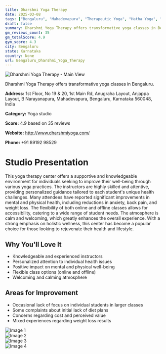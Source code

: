 ```yaml
---
title: Dharshmi Yoga Therapy
date: 2025-03-08
tags: ["Bengaluru", "Mahadevapura", "Therapeutic Yoga", "Hatha Yoga", "Supportive atmosphere", "Holistic wellness", "Bengaluru"]  
draft: false
summary: Dharshmi Yoga Therapy offers transformative yoga classes in Bengaluru.
gm_reviews_count: 35
gm_totalScore: 4.9
gym_score: 4.3
city: Bengaluru
state: Karnataka
country: None
url: Bengaluru_Dharshmi_Yoga_Therapy
---
```


<div className="aspect-[16/9] relative my-8">
  <img 
    src="https://lh5.googleusercontent.com/p/AF1QipMdQKO-TW3YBlUpfe3AnRi4ReSW-jS78vYQ9Uo4=w1920-h1080-k-no"
    alt="Dharshmi Yoga Therapy - Main View"
    className="object-cover absolute inset-0 w-full h-full rounded-lg"
  />
</div>

Dharshmi Yoga Therapy offers transformative yoga classes in Bengaluru.

**Address:** 1st Floor, No 19 & 20, 1st Main Rd, Anugraha Layout, Anjappa Layout, B Narayanapura, Mahadevapura, Bengaluru, Karnataka 560048, India

**Category:** Yoga studio

**Score:** 4.9 based on 35 reviews

**Website:** http://www.dharshmiyoga.com/

**Phone:** +91 89192 98529

# Studio Presentation

This yoga therapy center offers a supportive and knowledgeable environment for individuals seeking to improve their well-being through various yoga practices. The instructors are highly skilled and attentive, providing personalized guidance tailored to each student's unique health challenges. Many attendees have reported significant improvements in mental and physical health, including reductions in anxiety, back pain, and weight loss. The flexibility of both online and offline classes allows for accessibility, catering to a wide range of student needs. The atmosphere is calm and welcoming, which greatly enhances the overall experience. With a strong emphasis on holistic wellness, this center has become a popular choice for those looking to rejuvenate their health and lifestyle.

## Why You'll Love It

- Knowledgeable and experienced instructors
- Personalized attention to individual health issues
- Positive impact on mental and physical well-being
- Flexible class options (online and offline)
- Welcoming and calming atmosphere

## Areas for Improvement

- Occasional lack of focus on individual students in larger classes
- Some complaints about initial lack of diet plans
- Concerns regarding cost and perceived value
- Mixed experiences regarding weight loss results

<div className="grid grid-cols-1 xl:grid-cols-2 gap-4 my-8">
<div className="aspect-[4/3] relative"><img src="https://lh5.googleusercontent.com/p/AF1QipNkO5l4rwKMUdhbqHpjbVeX_pftwe_6zAgPBLCK=w1920-h1080-k-no" alt="Image 1" className="object-cover absolute inset-0 w-full h-full rounded-lg" /></div>
<div className="aspect-[4/3] relative"><img src="https://lh5.googleusercontent.com/p/AF1QipMqteI9gc8L_80FBdVlzgAsO8So9T-bdrbEdCFU=w1920-h1080-k-no" alt="Image 2" className="object-cover absolute inset-0 w-full h-full rounded-lg" /></div>
<div className="aspect-[4/3] relative"><img src="https://lh5.googleusercontent.com/p/AF1QipPRG-Q-LsBcNv6VejENAW1qwmrP7Ro9_p1T8HzN=w1920-h1080-k-no" alt="Image 3" className="object-cover absolute inset-0 w-full h-full rounded-lg" /></div>
<div className="aspect-[4/3] relative"><img src="https://lh5.googleusercontent.com/p/AF1QipMekHCt_xIPu2hEIVURJ1G6Owt0iA-XP-_L9Qp0=w1920-h1080-k-no" alt="Image 4" className="object-cover absolute inset-0 w-full h-full rounded-lg" /></div>
</div>